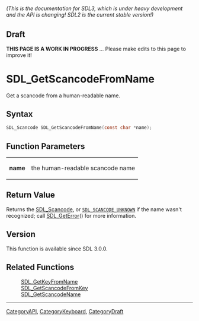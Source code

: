 ====== (This is the documentation for SDL3, which is under heavy development and the API is changing! SDL2 is the current stable version!) ======

== Draft ==

'''THIS PAGE IS A WORK IN PROGRESS''' ... Please make edits to this page to improve it!
= SDL_GetScancodeFromName =

Get a scancode from a human-readable name.

== Syntax ==

<syntaxhighlight lang='c'>
SDL_Scancode SDL_GetScancodeFromName(const char *name);
</syntaxhighlight>

== Function Parameters ==

{|
|'''name'''
|the human-readable scancode name
|}

== Return Value ==

Returns the [[SDL_Scancode]], or <code>[[SDL_SCANCODE_UNKNOWN]]</code> if
the name wasn't recognized; call [[SDL_GetError]]() for more information.

== Version ==

This function is available since SDL 3.0.0.

== Related Functions ==

:[[SDL_GetKeyFromName]]
:[[SDL_GetScancodeFromKey]]
:[[SDL_GetScancodeName]]

----
[[CategoryAPI]], [[CategoryKeyboard]], [[CategoryDraft]]


